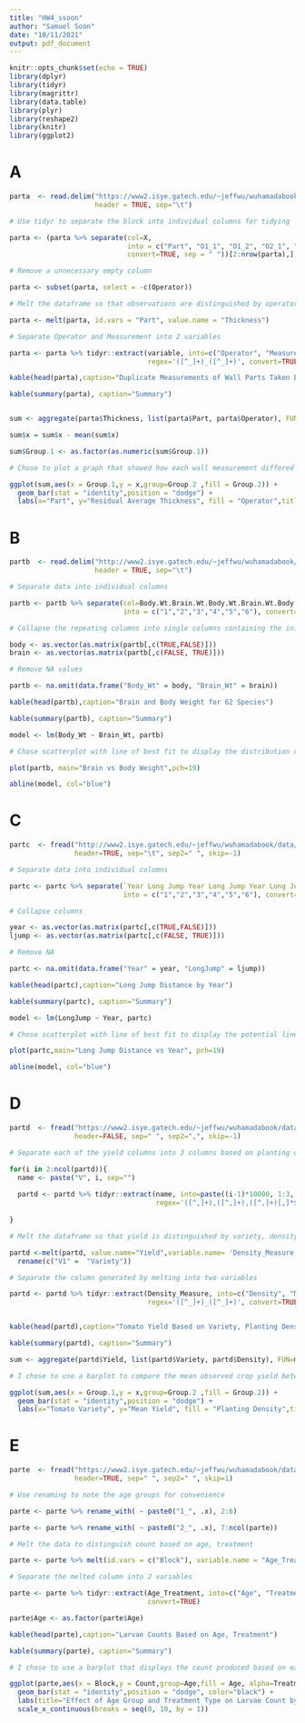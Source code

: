 ```yaml
---
title: "HW4_ssoon"
author: "Samuel Soon"
date: "10/11/2021"
output: pdf_document
---
```


```r
knitr::opts_chunk$set(echo = TRUE)
library(dplyr)
library(tidyr)
library(magrittr)
library(data.table)
library(plyr)
library(reshape2)
library(knitr)
library(ggplot2)

```

# A

```r
parta  <- read.delim("https://www2.isye.gatech.edu/~jeffwu/wuhamadabook/data/ThicknessGauge.dat",
                     header = TRUE, sep="\t")

# Use tidyr to separate the block into individual columns for tidying

parta <- (parta %>% separate(col=X, 
                             into = c("Part", "O1_1", "O1_2", "O2_1", "O2_2", "O3_1", "O3_2"), 
                             convert=TRUE, sep = " "))[2:nrow(parta),]

# Remove a unnecessary empty column

parta <- subset(parta, select = -c(Operator))

# Melt the dataframe so that observations are distinguished by operator and measurement

parta <- melt(parta, id.vars = "Part", value.name = "Thickness")

# Separate Operator and Measurement into 2 variables

parta <- parta %>% tidyr::extract(variable, into=c("Operator", "Measurement"),
                                  regex='([^_]+)_([^_]+)', convert=TRUE)

kable(head(parta),caption="Duplicate Measurements of Wall Parts Taken By Operators")

kable(summary(parta), caption="Summary")


sum <- aggregate(parta$Thickness, list(parta$Part, parta$Operator), FUN=mean)

sum$x = sum$x - mean(sum$x)

sum$Group.1 <- as.factor(as.numeric(sum$Group.1))

# Chose to plot a graph that showed how each wall measurement differed from average observed wall thickness.

ggplot(sum,aes(x = Group.1,y = x,group=Group.2 ,fill = Group.2)) +
  geom_bar(stat = "identity",position = "dodge") + 
  labs(x="Part", y="Residual Average Thickness", fill = "Operator",title="Residual Average Wall Thickness Measurement Per Part, Per Operator ")
```

# B

```r
partb  <- read.delim("http://www2.isye.gatech.edu/~jeffwu/wuhamadabook/data/BrainandBodyWeight.dat",
                     header = TRUE, sep="\t")

# Separate data into individual columns

partb <- partb %>% separate(col=Body.Wt.Brain.Wt.Body.Wt.Brain.Wt.Body.Wt.Brain.Wt,
                            into = c("1","2","3","4","5","6"), convert=TRUE, sep = " ")

# Collapse the repeating columns into single columns containing the information we need

body <- as.vector(as.matrix(partb[,c(TRUE,FALSE)]))
brain <- as.vector(as.matrix(partb[,c(FALSE, TRUE)]))

# Remove NA values

partb <- na.omit(data.frame("Body_Wt" = body, "Brain_Wt" = brain))

kable(head(partb),caption="Brain and Body Weight for 62 Species")

kable(summary(partb), caption="Summary")

model <- lm(Body_Wt ~ Brain_Wt, partb)

# Chose scatterplot with line of best fit to display the distribution of body weight

plot(partb, main="Brain vs Body Weight",pch=19)

abline(model, col="blue")
```

# C

```r
partc  <- fread("http://www2.isye.gatech.edu/~jeffwu/wuhamadabook/data/LongJumpData.dat",
                header=TRUE, sep="\t", sep2=" ", skip=-1) 

# Separate data into individual columns

partc <- partc %>% separate(`Year Long Jump Year Long Jump Year Long Jump Year Long Jump`,
                            into = c("1","2","3","4","5","6"), convert=TRUE, sep = " ")

# Collapse columns

year <- as.vector(as.matrix(partc[,c(TRUE,FALSE)]))
ljump <- as.vector(as.matrix(partc[,c(FALSE, TRUE)]))

# Remove NA

partc <- na.omit(data.frame("Year" = year, "LongJump" = ljump))

kable(head(partc),caption="Long Jump Distance by Year")

kable(summary(partc), caption="Summary")

model <- lm(LongJump ~ Year, partc)

# Chose scatterplot with line of best fit to display the potential linear relationship between year and long jump distance

plot(partc,main="Long Jump Distance vs Year", pch=19)

abline(model, col="blue")
```

# D

```r
partd  <- fread("https://www2.isye.gatech.edu/~jeffwu/wuhamadabook/data/tomato.dat",
                header=FALSE, sep=" ", sep2=",", skip=-1)

# Separate each of the yield columns into 3 columns based on planting density, measurement

for(i in 2:ncol(partd)){
  name <- paste("V", i, sep="")
  
  partd <- partd %>% tidyr::extract(name, into=paste((i-1)*10000, 1:3, sep="_"),
                                    regex='([^,]+),([^,]+),([^,]+)[,]*$', convert=TRUE)
  
}

# Melt the dataframe so that yield is distinguished by variety, density, and measurement

partd <-melt(partd, value.name="Yield",variable.name= 'Density_Measure') %>% 
  rename(c("V1" =  "Variety"))

# Separate the column generated by melting into two variables

partd <- partd %>% tidyr::extract(Density_Measure, into=c("Density", "Measurement_Number"), 
                                  regex='([^_]+)_([^_]+)', convert=TRUE)


kable(head(partd),caption="Tomato Yield Based on Variety, Planting Densities")

kable(summary(partd), caption="Summary")

sum <- aggregate(partd$Yield, list(partd$Variety, partd$Density), FUN=mean)

# I chose to use a barplot to compare the mean observed crop yield between planting densities.

ggplot(sum,aes(x = Group.1,y = x,group=Group.2 ,fill = Group.2)) +
  geom_bar(stat = "identity",position = "dodge") + 
  labs(x="Tomato Variety", y="Mean Yield", fill = "Planting Density",title="Mean Crop Yield Based on Planting Density and Tomato Variety")
```


# E

```r
parte  <- fread("https://www2.isye.gatech.edu/~jeffwu/wuhamadabook/data/LarvaeControl.dat",
                header=TRUE, sep=" ", sep2=" ", skip=1) 

# Use renaming to note the age groups for convenience

parte <- parte %>% rename_with( ~ paste0("1_", .x), 2:6)

parte <- parte %>% rename_with( ~ paste0("2_", .x), 7:ncol(parte))

# Melt the data to distinguish count based on age, treatment

parte <- parte %>% melt(id.vars = c("Block"), variable.name = "Age_Treatment", value.name = "Count")

# Separate the melted column into 2 variables

parte <- parte %>% tidyr::extract(Age_Treatment, into=c("Age", "Treatment"), regex='([^_]+)_([^_]+)',
                                  convert=TRUE)

parte$Age <- as.factor(parte$Age)

kable(head(parte),caption="Larvae Counts Based on Age, Treatment")

kable(summary(parte), caption="Summary")

# I chose to use a barplot that displays the count produced based on each age group across all blocks, and show how much each treatment contributed to the total count within each block.

ggplot(parte,aes(x = Block,y = Count,group=Age,fill = Age, alpha=Treatment)) +
  geom_bar(stat = "identity",position = "dodge", color="black") + 
  labs(title="Effect of Age Group and Treatment Type on Larvae Count by Block") + 
  scale_x_continuous(breaks = seq(0, 10, by = 1))
```


